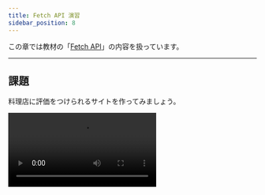 ```yaml
---
title: Fetch API 演習
sidebar_position: 8
---
```



この章では教材の「[Fetch API](/docs/advanced/fetch-api/)」の内容を扱っています。

---

## 課題

料理店に評価をつけられるサイトを作ってみましょう。

<video src={restaurantsVideo} controls />

### ヒント

- 選択式のメニューを作るには `select` タグを用いましょう。

  ```html title="index.html"
  <select id="rating-select">
    <option value="5">☆ 5</option>
    <option value="4">☆ 4</option>
    <option value="3">☆ 3</option>
    <option value="2">☆ 2</option>
    <option value="1">☆ 1</option>
  </select>
  ```

- `option` の `value` に入れられている数字は文字列のため、平均評価の算出をする前に数値に変換しておくと良いでしょう。
  以下では `Number` オブジェクトを用いる例を示します。

  ```javascript title="sample.js"
  const one = "1";
  const two = "2";

  console.log(one + two); // 12
  console.log(Number(one) + Number(two)); // 3
  ```

- 今回は、登録されているレストランの最新の情報を取得するため一定時間ごとに画面を描画し直すことが必要ですが、そのようにすると店名を選択する`select` 要素が操作できなくなってしまうことに注意が必要です。
  以下では、現在操作されている（フォーカスが当たっている）要素を取得する `document.activeElement` を用いて、料理店の評価の送信に必要な `select` 要素が操作されている際には再描画を行わないようにしています。

  ```javascript title="script.js"
  if (
    document.activeElement !== nameSelect &&
    document.activeElement !== ratingSelect
  ) {
    // 再描画
  }
  ```

### 解答例

<Answer>

```javascript title="server.js"
app.get("/restaurants", (request, response) => {
  response.json(restaurants);
});

app.post("/register", (request, response) => {
  restaurants.push({
    name: request.body.name,
    totalRating: 0,
    numRatings: 0,
    averageRating: 0,
  });
  response.end();
});

app.post("/rate", (request, response) => {
  const index = request.body.index;
  restaurants[index].totalRating += Number(request.body.rating); // 文字列を数値に変換
  restaurants[index].numRatings += 1;

  if (restaurants[index].numRatings !== 0) {
    // 評価者が 0 人でないときは、平均点を計算
    restaurants[index].averageRating =
      restaurants[index].totalRating / restaurants[index].numRatings;
  } else {
    // 評価者が 0 人のときは、平均点は 0（ゼロ除算を防ぐため）
    restaurants[index].averageRating = 0;
  }
  response.end();
});
```

```javascript title="static/script.js"
setInterval(async () => {
  // nameSelect にも ratingSelect にもフォーカスが当たっていない際にのみ、要素を再生成する
  if (
    document.activeElement !== nameSelect &&
    document.activeElement !== ratingSelect
  ) {
    const response = await fetch("/restaurants");
    const restaurants = await response.json();
    restaurantList.innerHTML = "";
    nameSelect.innerHTML = "";

    for (let i = 0; i < restaurants.length; i += 1) {
      // 料理店の一覧を生成する部分
      const li = document.createElement("li");
      const name = document.createElement("h3");
      const averageRating = document.createElement("p");
      name.textContent = restaurants[i].name;
      averageRating.textContent = `平均評価: ${restaurants[i].averageRating}`;
      li.appendChild(name);
      li.appendChild(averageRating);
      restaurantList.appendChild(li);

      // 評価する料理店の選択肢を生成する部分
      const option = document.createElement("option");
      option.value = i;
      option.textContent = restaurants[i].name;
      nameSelect.appendChild(option);
    }
  }
}, 1000);
```

コードの全体は以下を参照してください。

<ViewSource url={import.meta.url} path="_samples/restaurants" />

</Answer>
